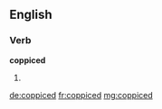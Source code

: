 ==English==

===Verb===
'''coppiced'''

# {{past of|coppice}}

[[de:coppiced]]
[[fr:coppiced]]
[[mg:coppiced]]